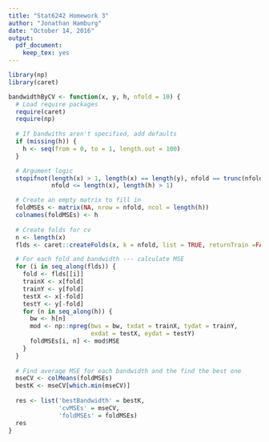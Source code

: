 ```yaml
---
title: "Stat6242 Homework 3"
author: "Jonathan Hamburg"
date: "October 14, 2016"
output: 
  pdf_document: 
    keep_tex: yes
---
```


```r
library(np)
library(caret)
```


```r

bandwidthByCV <- function(x, y, h, nfold = 10) {
  # Load require packages
  require(caret)
  require(np)
  
  # If bandwiths aren't specified, add defaults
  if (missing(h)) {
    h <- seq(from = 0, to = 1, length.out = 100)
  }

  # Argument logic
  stopifnot(length(x) > 1, length(x) == length(y), nfold == trunc(nfold),
            nfold <= length(x), length(h) > 1)

  # Create an empty matrix to fill in
  foldMSEs <- matrix(NA, nrow = nfold, ncol = length(h))
  colnames(foldMSEs) <- h
  
  # Create folds for cv
  n <- length(x)
  flds <- caret::createFolds(x, k = nfold, list = TRUE, returnTrain =FALSE)

  # For each fold and bandwidth --- calculate MSE
  for (i in seq_along(flds)) {
    fold <- flds[[i]]
    trainX <- x[fold]
    trainY <- y[fold]
    testX <- x[-fold]
    testY <- y[-fold]
    for (n in seq_along(h)) {
      bw <- h[n]
      mod <- np::npreg(bws = bw, txdat = trainX, tydat = trainY,
                       exdat = testX, eydat = testY)
      foldMSEs[i, n] <- mod$MSE
    }
  }
  
  # Find average MSE for each bandwidth and the find the best one
  mseCV <- colMeans(foldMSEs)
  bestK <- mseCV[which.min(mseCV)]
  
  res <- list('bestBandwidth' = bestK,
              'cvMSEs' = mseCV,
              'foldMSEs' = foldMSEs)
  res
}
```


